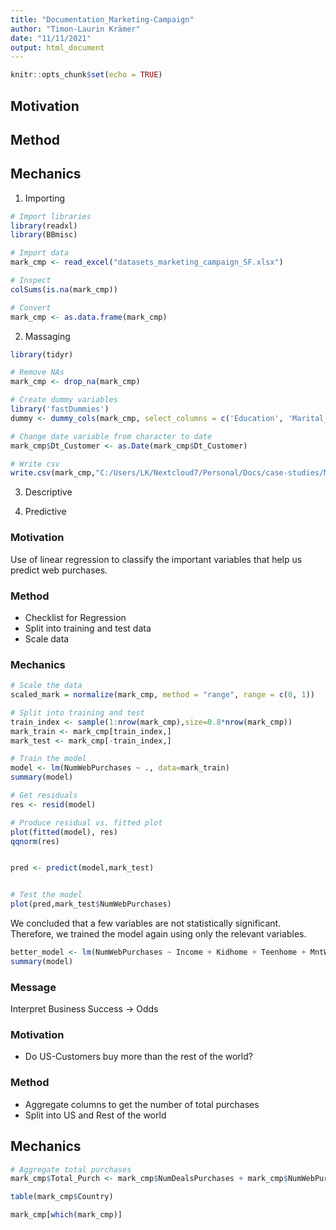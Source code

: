 ```yaml
---
title: "Documentation_Marketing-Campaign"
author: "Timon-Laurin Krämer"
date: "11/11/2021"
output: html_document
---
```


```r
knitr::opts_chunk$set(echo = TRUE)
```

## Motivation

## Method

## Mechanics

1. Importing

```r
# Import libraries
library(readxl)
library(BBmisc)

# Import data
mark_cmp <- read_excel("datasets_marketing_campaign_SF.xlsx")

# Inspect
colSums(is.na(mark_cmp))

# Convert 
mark_cmp <- as.data.frame(mark_cmp)

```
2. Massaging

```r
library(tidyr)

# Remove NAs
mark_cmp <- drop_na(mark_cmp)

# Create dummy variables
library('fastDummies')
dummy <- dummy_cols(mark_cmp, select_columns = c('Education', 'Marital_Status','Country'))

# Change date variable from character to date
mark_cmp$Dt_Customer <- as.Date(mark_cmp$Dt_Customer)

# Write csv
write.csv(mark_cmp,"C:/Users/LK/Nextcloud7/Personal/Docs/case-studies/Marketing Campaign/data.csv", row.names = FALSE)


```

3. Descriptive

4. Predictive

### Motivation
Use of linear regression to classify the important variables that help us predict web purchases. 

### Method
- Checklist for Regression
- Split into training and test data
- Scale data

### Mechanics

```r

# Scale the data
scaled_mark = normalize(mark_cmp, method = "range", range = c(0, 1))

# Split into training and test
train_index <- sample(1:nrow(mark_cmp),size=0.8*nrow(mark_cmp))
mark_train <- mark_cmp[train_index,]
mark_test <- mark_cmp[-train_index,]

# Train the model
model <- lm(NumWebPurchases ~ ., data=mark_train)
summary(model)

# Get residuals
res <- resid(model)

# Produce residual vs. fitted plot
plot(fitted(model), res)
qqnorm(res)


pred <- predict(model,mark_test)


# Test the model
plot(pred,mark_test$NumWebPurchases)

```
We concluded that a few variables are not statistically significant. Therefore, we trained the model again using only the relevant variables. 

```r
better_model <- lm(NumWebPurchases ~ Income + Kidhome + Teenhome + MntWines + MntSweetProducts + MntGoldProds + NumDealsPurchases +NumStorePurchases +NumWebVisitsMonth, data=mark_train)
summary(model)


```
### Message 

Interpret Business Success -> Odds

### Motivation

- Do US-Customers buy more than the rest of the world?

### Method

- Aggregate columns to get the number of total purchases
- Split into US and Rest of the world

## Mechanics

```r

# Aggregate total purchases
mark_cmp$Total_Purch <- mark_cmp$NumDealsPurchases + mark_cmp$NumWebPurchases + mark_cmp$NumCatalogPurchases + mark_cmp$NumStorePurchases

table(mark_cmp$Country)

mark_cmp[which(mark_cmp)]

```






